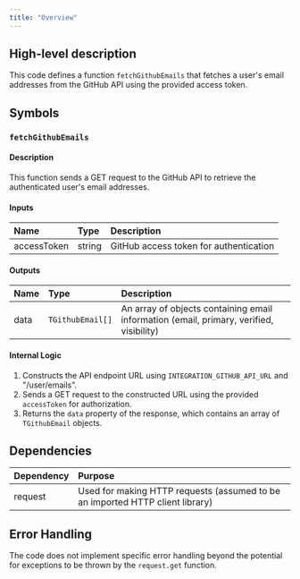 ```yaml
---
title: "Overview"
---
```


## High-level description
This code defines a function `fetchGithubEmails` that fetches a user's email addresses from the GitHub API using the provided access token. 

## Symbols

### `fetchGithubEmails`
#### Description
This function sends a GET request to the GitHub API to retrieve the authenticated user's email addresses.

#### Inputs
| Name | Type | Description |
|:-----|:-----|:------------|
| accessToken | string | GitHub access token for authentication |

#### Outputs
| Name | Type | Description |
|:-----|:-----|:------------|
| data | `TGithubEmail[]` | An array of objects containing email information (email, primary, verified, visibility) |

#### Internal Logic
1. Constructs the API endpoint URL using `INTEGRATION_GITHUB_API_URL` and "/user/emails".
2. Sends a GET request to the constructed URL using the provided `accessToken` for authorization.
3. Returns the `data` property of the response, which contains an array of `TGithubEmail` objects.

## Dependencies
| Dependency | Purpose |
|:-----------|:--------|
| request | Used for making HTTP requests (assumed to be an imported HTTP client library) |

## Error Handling
The code does not implement specific error handling beyond the potential for exceptions to be thrown by the `request.get` function.
